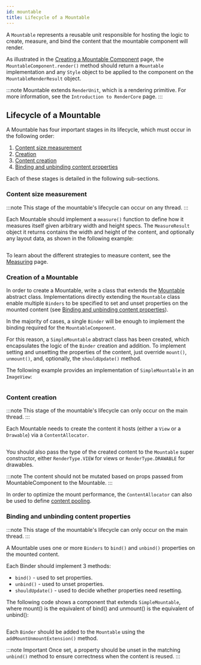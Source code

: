 ```yaml
---
id: mountable
title: Lifecycle of a Mountable
---
```


A `Mountable` represents a reusable unit responsible for hosting the logic to create, measure, and bind the content that the mountable component will render.

As illustrated in the [Creating a Mountable Component](mountable-component.mdx#creating-a-mountable-component) page, the `MountableComponent.render()` method should return a `Mountable` implementation and any `Style` object to be applied to the component on the `MountableRenderResult` object.

:::note
Mountable extends `RenderUnit`, which is a rendering primitive. For more information, see the `Introduction to RenderCore` page.
:::

## Lifecycle of a Mountable

A Mountable has four important stages in its lifecycle, which must occur in the following order:

1. [Content size measurement](#content-size-measurement)
1. [Creation](#creation-of-a-mountable)
1. [Content creation](#content-creation)
1. [Binding and unbinding content properties](#binding-and-unbinding-content-properties)

Each of these stages is detailed in the following sub-sections.

### Content size measurement

:::note
This stage of the mountable's lifecycle can occur on any thread.
:::

Each Mountable should implement a `measure()` function to define how it measures itself given arbitrary width and height specs. The `MeasureResult` object it returns contains the width and height of the content, and optionally any layout data, as shown in the following example:

```kotlin file=sample/src/main/java/com/facebook/samples/litho/kotlin/mountables/bindto/ImageViewComponent.kt start=measure_example_start end=measure_example_end
```

To learn about the different strategies to measure content, see the [Measuring](mountable-measuring.mdx) page.

### Creation of a Mountable

In order to create a Mountable, write a class that extends the [Mountable](pathname:///javadoc/com/facebook/rendercore/Mountable.html) abstract class. Implementations directly extending the `Mountable` class enable multiple `Binders` to be specified to set and unset properties on the mounted content (see [Binding and unbinding content properties](#binding-and-unbinding-content-properties)).

In the majority of cases, a single `Binder` will be enough to implement the binding required for the `MountableComponent`.

For this reason, a `SimpleMountable` abstract class has been created, which encapsulates the logic of the `Binder` creation and addition. To implement setting and unsetting the properties of the content, just override `mount()`, `unmount()`, and, optionally, the `shouldUpdate()` method.

The following example provides an implementation of `SimpleMountable` in an `ImageView`:

```kotlin file=sample/src/main/java/com/facebook/samples/litho/kotlin/mountables/SimpleImageViewComponent.kt start=start_simple_mountable_example end=end_simple_mountable_example
```

### Content creation

:::note
This stage of the mountable's lifecycle can only occur on the main thread.
:::

Each Mountable needs to create the content it hosts (either a `View` or a `Drawable`) via a `ContentAllocator`.

```kotlin file=sample/src/main/java/com/facebook/samples/litho/kotlin/mountables/bindto/ImageViewComponent.kt start=create_content_example_start end=create_content_example_end
```

You should also pass the type of the created content to the `Mountable` super constructor, either `RenderType.VIEW` for views or `RenderType.DRAWABLE` for drawables.

:::note
The content should not be mutated based on props passed from MountableComponent to the Mountable.
:::

In order to optimize the mount performance, the `ContentAllocator` can also be used to define [content pooling](mountable-preallocation.mdx).

### Binding and unbinding content properties

:::note
This stage of the mountable's lifecycle can only occur on the main thread.
:::

A Mountable uses one or more `Binders` to `bind()` and `unbind()` properties on the mounted content.

Each Binder should implement 3 methods:

- `bind()` - used to set properties.
- `unbind()` - used to unset properties.
- `shouldUpdate()` - used to decide whether properties need resetting.

The following code shows a component that extends `SimpleMountable`, where mount() is the equivalent of bind() and unmount() is the equivalent of unbind():

```kotlin file=sample/src/main/java/com/facebook/samples/litho/kotlin/mountables/bindto/ImageViewComponent.kt start=mount_unmount_example_start end=mount_unmount_example_end
```

Each `Binder` should be added to the `Mountable` using the `addMountUnmountExtension()` method.

:::note Important
Once set, a property should be unset in the matching `unbind()` method to ensure correctness when the content is reused.
:::
